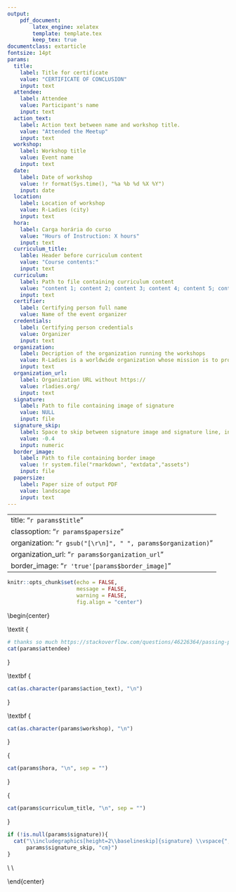 ---
output: 
    pdf_document: 
        latex_engine: xelatex
        template: template.tex
        keep_tex: true
documentclass: extarticle        
fontsize: 14pt
params:
  title: 
    label: Title for certificate
    value: "CERTIFICATE OF CONCLUSION"
    input: text
  attendee:
    label: Attendee
    value: Participant's name
    input: text
  action_text: 
    label: Action text between name and workshop title.
    value: "Attended the Meetup"
    input: text
  workshop:
    label: Workshop title
    value: Event name
    input: text
  date: 
    label: Date of workshop
    value: !r format(Sys.time(), "%a %b %d %X %Y")
    input: date
  location:
    label: Location of workshop
    value: R-Ladies (city)
    input: text
  hora:
    label: Carga horária do curso
    value: "Hours of Instruction: X hours"
    input: text
  curriculum_title:
    lable: Header before curriculum content
    value: "Course contents:"
    input: text
  curriculum:
    label: Path to file containing curriculum content
    value: "content 1; content 2; content 3; content 4; content 5; content 6; content 7; content 8; content 9; content 10..."
    input: text
  certifier:
    label: Certifying person full name
    value: Name of the event organizer
  credentials:
    label: Certifying person credentials
    value: Organizer
    input: text
  organization:
    label: Decription of the organization running the workshops
    value: R-Ladies is a worldwide organization whose mission is to promote gender diversity in the R community
    input: text
  organization_url:
    label: Organization URL without https://
    value: rladies.org/
    input: text
  signature:
    label: Path to file containing image of signature
    value: NULL
    input: file
  signature_skip:
    label: Space to skip between signature image and signature line, in cm.
    value: -0.4
    input: numeric
  border_image:
    label: Path to file containing border image
    value: !r system.file("rmarkdown", "extdata","assets")
    input: file
  papersize:
    label: Paper size of output PDF
    value: landscape
    input: text    
---

---
title: "`r params$title`"
classoption: "`r params$papersize`"
organization: "`r gsub("[\r\n]", " ", params$organization)`"
organization_url: "`r params$organization_url`"
border_image: "`r 'true'[params$border_image]`"
---

```{r setup, include=FALSE}
knitr::opts_chunk$set(echo = FALSE,
                      message = FALSE,
                      warning = FALSE, 
                      fig.align = "center")
```

\begin{center}

\LARGE \textit {
```{r attendee, results = 'asis'}
# thanks so much https://stackoverflow.com/questions/46226364/passing-parameters-in-rmarkdown-to-the-text-or-headings
cat(params$attendee)
```
} 

\vspace{1cm}

\normalsize \textbf {
```{r action_text, results = 'asis'}
cat(as.character(params$action_text), "\n")
```
}

\vspace{0.5cm}

\large \textbf {
```{r workshop, results = 'asis'}
cat(as.character(params$workshop), "\n")
```
}


\large \textbf{
```{r location, results = 'asis'}
cat("on (month) ", as.character(params$date), " at the community ", params$location, "\n", sep = "")
```
}

\vspace{0.5cm}

\large {
```{r carga horaria, results = 'asis'}
cat(params$hora, "\n", sep = "")
```

}

\vspace{0.5cm}

\normalsize {
```{r curriculum_title, results = 'asis'}
cat(params$curriculum_title, "\n", sep = "")
```
}

\vspace{0.5cm}

\normalsize 
\begin{varwidth}{0.8\textwidth}

```{r curriculum, results = 'asis'}
cat(params$curriculum, sep = "\n")
```

\end{varwidth}

\vfill

\vspace{0.5cm}

```{r signature, results = 'asis'}
if (!is.null(params$signature)){
  cat("\\includegraphics[height=2\\baselineskip]{signature} \\vspace{", 
      params$signature_skip, "cm}")
}
```

\rule[0in]{3in}{1pt}\\
\textbf{`r params$certifier`\\
        `r params$credentials`}\\
\vspace{0.5cm}

\end{center}
